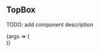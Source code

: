 


<Meta title="Components/TopBox" />

## TopBox

TODO: add component description

<Canvas>
  <Story
      name="Default"
      parameters={{
          // Configuration for design plugin, which allows to display linked Figma frame
          design: config({
              type: "figma",
              // replace this url with your own design file to link:
              url: "https://www.figma.com/file/KnHAhqIZXLy9EcZ0DrRYvY/Workshop-design-file-PY-Jey-Aurore?node-id=113%3A3213",
          }),
      }}
      args={{title: "My test title", avatarSrc: "https://via.placeholder.com/48", avatarAlt: "Avatar"}}
  >
    {args => (
        <div style={{ width: 375, margin: '0 auto' }}>
            <TopBox {...args} />
        </div>
    )}
  </Story>
</Canvas>
